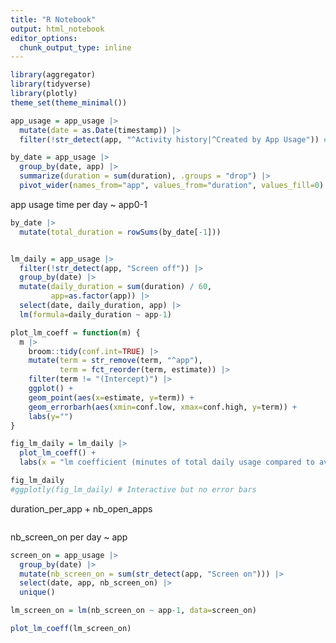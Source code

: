 ---
title: "R Notebook"
output: html_notebook
editor_options: 
  chunk_output_type: inline
---

```{r}
library(aggregator)
library(tidyverse)
library(plotly)
theme_set(theme_minimal())

app_usage = app_usage |> 
  mutate(date = as.Date(timestamp)) |> 
  filter(!str_detect(app, "^Activity history|^Created by App Usage")) #TODO Delete ~20 wrong rows (e.g. Activity history, April 15, 2020 - April 3, 2020. and Created by App Usage on Friday, April 3, 2020, 09:46).

by_date = app_usage |> 
  group_by(date, app) |> 
  summarize(duration = sum(duration), .groups = "drop") |> 
  pivot_wider(names_from="app", values_from="duration", values_fill=0)
```

app usage time per day ~ app0-1 

```{r}
by_date |> 
  mutate(total_duration = rowSums(by_date[-1]))


lm_daily = app_usage |> 
  filter(!str_detect(app, "Screen off")) |> 
  group_by(date) |> 
  mutate(daily_duration = sum(duration) / 60, 
         app=as.factor(app)) |> 
  select(date, daily_duration, app) |> 
  lm(formula=daily_duration ~ app-1)

plot_lm_coeff = function(m) {
  m |> 
    broom::tidy(conf.int=TRUE) |> 
    mutate(term = str_remove(term, "^app"), 
           term = fct_reorder(term, estimate)) |> 
    filter(term != "(Intercept)") |> 
    ggplot() + 
    geom_point(aes(x=estimate, y=term)) + 
    geom_errorbarh(aes(xmin=conf.low, xmax=conf.high, y=term)) + 
    labs(y="")
}

fig_lm_daily = lm_daily |> 
  plot_lm_coeff() + 
  labs(x = "lm coefficient (minutes of total daily usage compared to average)") 

fig_lm_daily
#ggplotly(fig_lm_daily) # Interactive but no error bars
```


duration_per_app + nb_open_apps

```{r}

```


nb_screen_on per day ~ app

```{r}
screen_on = app_usage |> 
  group_by(date) |> 
  mutate(nb_screen_on = sum(str_detect(app, "Screen on"))) |> 
  select(date, app, nb_screen_on) |> 
  unique()

lm_screen_on = lm(nb_screen_on ~ app-1, data=screen_on)

plot_lm_coeff(lm_screen_on)
```

